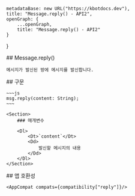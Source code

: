 
    metadataBase: new URL("https://kbotdocs.dev"),
    title: "Message.reply() - API2",
    openGraph: {
        ...openGraph,
        title: "Message.reply() - API2"
    }
}

<Section>
    ## Message.reply()

    메시지가 발신된 방에 메시지를 발신합니다.
</Section>
<Section>
    ## 구문

    ~~~js
    msg.reply(content: String);
    ~~~

    <Section>
        ### 매개변수

        <Dl>
            <Dt>`content`</Dt>
            <Dd>
                발신할 메시지의 내용
            </Dd>
        </Dl>
    </Section>
</Section>
<Section>
    ## 앱 호환성

    <AppCompat compats={compatibility["reply"]}/>
</Section>
